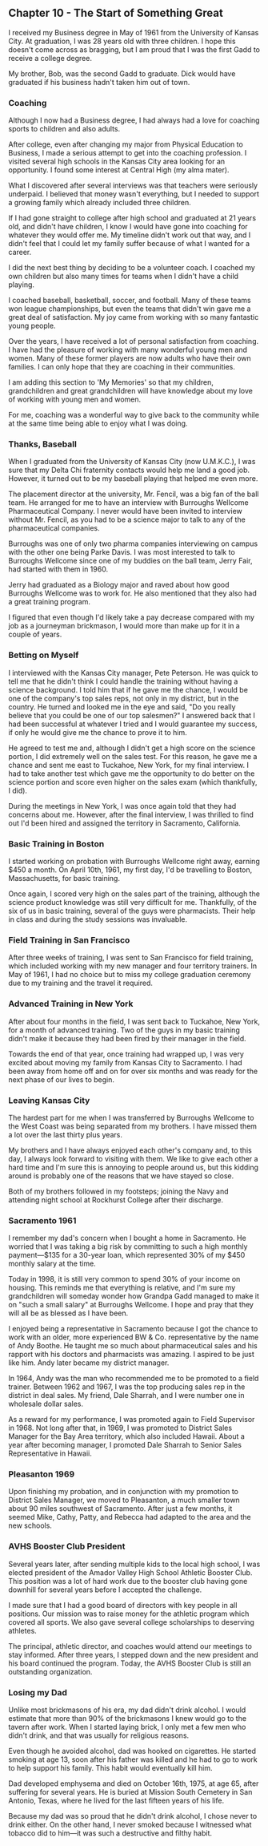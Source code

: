 ## Chapter 10 - The Start of Something Great

I received my Business degree in May of 1961 from the University of Kansas City.
At graduation, I was 28 years old with three children. I hope this doesn't come
across as bragging, but I am proud that I was the first Gadd to receive a
college degree.

My brother, Bob, was the second Gadd to graduate. Dick would have graduated if
his business hadn't taken him out of town.

### Coaching

Although I now had a Business degree, I had always had a love for coaching
sports to children and also adults.

After college, even after changing my major from Physical Education to Business,
I made a serious attempt to get into the coaching profession. I visited several
high schools in the Kansas City area looking for an opportunity. I found some
interest at Central High (my alma mater).

What I discovered after several interviews was that teachers were seriously
underpaid. I believed that money wasn't everything, but I needed to support a
growing family which already included three children.

If I had gone straight to college after high school and graduated at 21 years
old, and didn't have children, I know I would have gone into coaching for
whatever they would offer me. My timeline didn't work out that way, and I didn't
feel that I could let my family suffer because of what I wanted for a career.

I did the next best thing by deciding to be a volunteer coach. I coached my own
children but also many times for teams when I didn't have a child playing.

I coached baseball, basketball, soccer, and football. Many of these teams won
league championships, but even the teams that didn't win gave me a great deal of
satisfaction. My joy came from working with so many fantastic young people.

Over the years, I have received a lot of personal satisfaction from coaching. I
have had the pleasure of working with many wonderful young men and women. Many
of these former players are now adults who have their own families. I can only
hope that they are coaching in their communities.

I am adding this section to 'My Memories' so that my children, grandchildren and
great grandchildren will have knowledge about my love of working with young men
and women.

For me, coaching was a wonderful way to give back to the community while at the
same time being able to enjoy what I was doing.

### Thanks, Baseball

When I graduated from the University of Kansas City (now U.M.K.C.), I was sure
that my Delta Chi fraternity contacts would help me land a good job. However, it
turned out to be my baseball playing that helped me even more.

The placement director at the university, Mr. Fencil, was a big fan of the ball
team. He arranged for me to have an interview with Burroughs Wellcome
Pharmaceutical Company. I never would have been invited to interview without Mr.
Fencil, as you had to be a science major to talk to any of the pharmaceutical
companies.

Burroughs was one of only two pharma companies interviewing on campus with the
other one being Parke Davis. I was most interested to talk to Burroughs Wellcome
since one of my buddies on the ball team, Jerry Fair, had started with them
in 1960.

Jerry had graduated as a Biology major and raved about how good Burroughs
Wellcome was to work for. He also mentioned that they also had a great training
program.

I figured that even though I'd likely take a pay decrease compared with my job
as a journeyman brickmason, I would more than make up for it in a couple of
years.

### Betting on Myself

I interviewed with the Kansas City manager, Pete Peterson. He was quick to tell
me that he didn't think I could handle the training without having a science
background. I told him that if he gave me the chance, I would be one of the
company's top sales reps, not only in my district, but in the country. He turned
and looked me in the eye and said, "Do you really believe that you could be one
of our top salesmen?" I answered back that I had been successful at whatever I
tried and I would guarantee my success, if only he would give me the chance to
prove it to him.

He agreed to test me and, although I didn't get a high score on the science
portion, I did extremely well on the sales test. For this reason, he gave me a
chance and sent me east to Tuckahoe, New York, for my final interview. I had to
take another test which gave me the opportunity to do better on the science
portion and score even higher on the sales exam (which thankfully, I did).

During the meetings in New York, I was once again told that they had concerns
about me. However, after the final interview, I was thrilled to find out I'd
been hired and assigned the territory in Sacramento, California.

### Basic Training in Boston

I started working on probation with Burroughs Wellcome right away, earning $450
a month. On April 10th, 1961, my first day, I'd be travelling to Boston,
Massachusetts, for basic training.

Once again, I scored very high on the sales part of the training, although the
science product knowledge was still very difficult for me. Thankfully, of the
six of us in basic training, several of the guys were pharmacists. Their help in
class and during the study sessions was invaluable.

### Field Training in San Francisco

After three weeks of training, I was sent to San Francisco for field training,
which included working with my new manager and four territory trainers. In May
of 1961, I had no choice but to miss my college graduation ceremony due to my
training and the travel it required.

### Advanced Training in New York

After about four months in the field, I was sent back to Tuckahoe, New York, for
a month of advanced training. Two of the guys in my basic training didn't make
it because they had been fired by their manager in the field.

Towards the end of that year, once training had wrapped up, I was very excited
about moving my family from Kansas City to Sacramento. I had been away from home
off and on for over six months and was ready for the next phase of our lives to
begin.

### Leaving Kansas City

The hardest part for me when I was transferred by Burroughs Wellcome to the West
Coast was being separated from my brothers. I have missed them a lot over the
last thirty plus years.

My brothers and I have always enjoyed each other's company and, to this day, I
always look forward to visiting with them. We like to give each other a hard
time and I'm sure this is annoying to people around us, but this kidding around
is probably one of the reasons that we have stayed so close.

Both of my brothers followed in my footsteps; joining the Navy and attending
night school at Rockhurst College after their discharge.

### Sacramento 1961

I remember my dad's concern when I bought a home in Sacramento. He worried that
I was taking a big risk by committing to such a high monthly payment—$135 for a
30-year loan, which represented 30% of my $450 monthly salary at the time.

Today in 1998, it is still very common to spend 30% of your income on housing.
This reminds me that everything is relative, and I'm sure my grandchildren will
someday wonder how Grandpa Gadd managed to make it on "such a small salary" at
Burroughs Wellcome. I hope and pray that they will all be as blessed as I have
been.

I enjoyed being a representative in Sacramento because I got the chance to work
with an older, more experienced BW & Co. representative by the name of Andy
Boothe. He taught me so much about pharmaceutical sales and his rapport with his
doctors and pharmacists was amazing. I aspired to be just like him. Andy later
became my district manager.

In 1964, Andy was the man who recommended me to be promoted to a field trainer.
Between 1962 and 1967, I was the top producing sales rep in the district in deal
sales. My friend, Dale Sharrah, and I were number one in wholesale dollar sales.

As a reward for my performance, I was promoted again to Field Supervisor
in 1968. Not long after that, in 1969, I was promoted to District Sales Manager
for the Bay Area territory, which also included Hawaii. About a year after
becoming manager, I promoted Dale Sharrah to Senior Sales Representative in
Hawaii.

### Pleasanton 1969

Upon finishing my probation, and in conjunction with my promotion to District
Sales Manager, we moved to Pleasanton, a much smaller town about 90 miles
southwest of Sacramento. After just a few months, it seemed Mike, Cathy, Patty,
and Rebecca had adapted to the area and the new schools.

### AVHS Booster Club President

Several years later, after sending multiple kids to the local high school, I was
elected president of the Amador Valley High School Athletic Booster Club. This
position was a lot of hard work due to the booster club having gone downhill for
several years before I accepted the challenge.

I made sure that I had a good board of directors with key people in all
positions. Our mission was to raise money for the athletic program which covered
all sports. We also gave several college scholarships to deserving athletes.

The principal, athletic director, and coaches would attend our meetings to stay
informed. After three years, I stepped down and the new president and his board
continued the program. Today, the AVHS Booster Club is still an outstanding
organization.

### Losing my Dad

Unlike most brickmasons of his era, my dad didn't drink alcohol. I would
estimate that more than 90% of the brickmasons I knew would go to the tavern
after work. When I started laying brick, I only met a few men who didn't drink,
and that was usually for religious reasons.

Even though he avoided alcohol, dad was hooked on cigarettes. He started smoking
at age 13, soon after his father was killed and he had to go to work to help
support his family. This habit would eventually kill him.

Dad developed emphysema and died on October 16th, 1975, at age 65, after
suffering for several years. He is buried at Mission South Cemetery in San
Antonio, Texas, where he lived for the last fifteen years of his life.

Because my dad was so proud that he didn't drink alcohol, I chose never to drink
either. On the other hand, I never smoked because I witnessed what tobacco did
to him—it was such a destructive and filthy habit.
